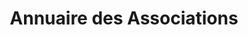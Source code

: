 ---
layout: ../../../layouts/AssoSort.astro
title: "Annuaire des Associations"
typeFilter: sports
affiliationFilter: polytech
---